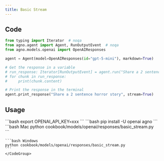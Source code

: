```yaml
---
title: Basic Stream
---
```


## Code

```python cookbook/models/openai/responses/basic_stream.py
from typing import Iterator  # noqa
from agno.agent import Agent, RunOutputEvent  # noqa
from agno.models.openai import OpenAIResponses

agent = Agent(model=OpenAIResponses(id="gpt-5-mini"), markdown=True)

# Get the response in a variable
# run_response: Iterator[RunOutputEvent] = agent.run("Share a 2 sentence horror story", stream=True)
# for chunk in run_response:
#     print(chunk.content)

# Print the response in the terminal
agent.print_response("Share a 2 sentence horror story", stream=True)

```

## Usage

<Steps>
  <Snippet file="create-venv-step.mdx" />

  <Step title="Set your API key">
    ```bash
    export OPENAI_API_KEY=xxx
    ```
  </Step>

  <Step title="Install libraries">
    ```bash
    pip install -U openai agno
    ```
  </Step>

  <Step title="Run Agent">
    <CodeGroup>
    ```bash Mac
    python cookbook/models/openai/responses/basic_stream.py
    ```

    ```bash Windows
    python cookbook/models/openai/responses/basic_stream.py
    ```
    </CodeGroup>
  </Step>
</Steps>
